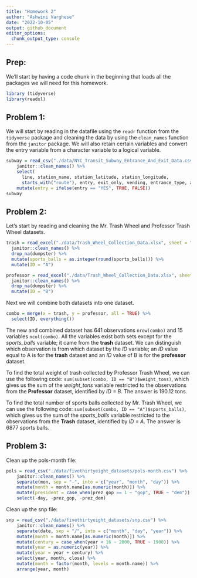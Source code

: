 ```yaml
---
title: "Homework 2"
author: "Ashwini Varghese"
date: "2022-10-05"
output: github_document
editor_options: 
  chunk_output_type: console
---
```


## Prep:

We'll start by having a code chunk in the beginning that loads all the packages we will need for this homework.

```r
library (tidyverse)
library(readxl)
```

## Problem 1:

We will start by reading in the datafile using the `readr` function from the `tidyverse` package and cleaning the data by using the `clean_names` function from the `janitor` package. We will also retain certain variables and convert the entry variable from a character variable to a logical variable. 

```r
subway = read_csv("./data/NYC_Transit_Subway_Entrance_And_Exit_Data.csv") %>% 
    janitor::clean_names() %>% 
    select( 
      line, station_name, station_latitude, station_longitude, 
      starts_with("route"), entry, exit_only, vending, entrance_type, ada) %>% 
    mutate(entry = ifelse(entry == "YES", TRUE, FALSE))
subway
```


## Problem 2:

Let's start by reading and cleaning the Mr. Trash Wheel and Professor Trash Wheel datasets. 

```r
trash = read_excel("./data/Trash_Wheel_Collection_Data.xlsx", sheet = "Mr. Trash Wheel", range = "A2:N549") %>% 
  janitor::clean_names() %>% 
  drop_na(dumpster) %>% 
  mutate(sports_balls = as.integer(round(sports_balls))) %>% 
  mutate(ID = "A")
```


```r
professor = read_excel("./data/Trash_Wheel_Collection_Data.xlsx", sheet = "Professor Trash Wheel", range = "A2:M96") %>% 
  janitor::clean_names() %>% 
  drop_na(dumpster) %>% 
  mutate(ID = "B")
```

Next we will combine both datasets into one dataset.

```r
combo = merge(x = trash, y = professor, all = TRUE) %>% 
  select(ID, everything())
```

The new and combined dataset has 641 observations `nrow(combo)` and 15 variables `ncol(combo)`. All the variables exist both sets except for the _sports_balls_ variable; it came from the **trash** dataset. We can distinguish which observation is from which dataset by the _ID_ variable; an _ID_ value equal to A is for the **trash** dataset and an _ID_ value of B is for the **professor** dataset. 

To find the total weight of trash collected by Professor Trash Wheel, we can use the following code: `sum(subset(combo, ID == "B")$weight_tons)`, which gives us the sum of the _weight_tons_ variable restricted to the observations from the **Professor** dataset, identified by _ID = B_. The answer is 190.12 tons.

To find the total number of sports balls collected by Mr. Trash Wheel, we can use the following code: `sum(subset(combo, ID == "A")$sports_balls)`, which gives us the sum of the _sports_balls_ variable restricted to the observations from the **Trash** dataset, identified by _ID = A_. The answer is 6877 sports balls.

## Problem 3:

Clean up the pols-month file:

```r
pols = read_csv("./data/fivethirtyeight_datasets/pols-month.csv") %>% 
    janitor::clean_names() %>% 
    separate(mon, sep = "-", into = c("year", "month", "day")) %>%
    mutate(month = month.name[as.numeric(month)]) %>% 
    mutate(president = case_when(prez_gop == 1 ~ "gop", TRUE ~ "dem")) %>% 
    select(-day, -prez_gop, -prez_dem)
```

Clean up the snp file:

```r
snp = read_csv("./data/fivethirtyeight_datasets/snp.csv") %>% 
    janitor::clean_names() %>% 
    separate(date, sep = "/", into = c("month", "day", "year")) %>% 
    mutate(month = month.name[as.numeric(month)]) %>% 
    mutate(century = case_when(year < 16 ~ 2000, TRUE ~ 1900)) %>% 
    mutate(year = as.numeric(year)) %>% 
    mutate(year = year + century) %>% 
    select(year, month, close) %>% 
    mutate(month = factor(month, levels = month.name)) %>% 
    arrange(year, month) 
```









